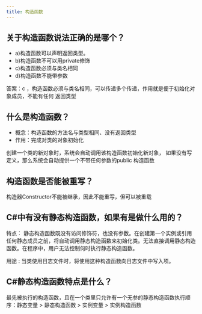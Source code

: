 ```yaml
---
title: 构造函数
---
```


## 关于构造函数说法正确的是哪个？

- a)构造函数可以声明返回类型。
- b)构造函数不可以用private修饰
- c)构造函数必须与类名相同
- d)构造函数不能带参数

答案：c ，构造函数必须与类名相同，可以传递多个传递，作用就是便于初始化对象成员，不能有任何
返回类型

## 什么是构造函数？

- 概念：构造函数的方法名与类型相同、没有返回类型
- 作用：完成对类的对象初始化

创建一个类的新对象时，系统会自动调用该构造函数初始化新对象， 如果没有写定义，那么系统会自动提供一个不带任何参数的public 构造函数

## 构造函数是否能被重写？

构造器Constructor不能被继承，因此不能重写，但可以被重载

## C#中有没有静态构造函数，如果有是做什么用的？

特点： 静态构造函数既没有访问修饰符，也没有参数。在创建第一个实例或引用任何静态成员之前，将自动调用静态构造函数来初始化类。无法直接调用静态构造函数。在程序中，用户无法控制何时执行静态构造函数。 

用途 : 当类使用日志文件时，将使用这种构造函数向日志文件中写入项。

## C#静态构造函数特点是什么？

最先被执行的构造函数，且在一个类里只允许有一个无参的静态构造函数执行顺序：静态变量 > 静态构造函数 > 实例变量 > 实例构造函数
